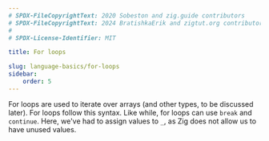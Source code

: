 ```yaml
---
# SPDX-FileCopyrightText: 2020 Sobeston and zig.guide contributors
# SPDX-FileCopyrightText: 2024 BratishkaErik and zigtut.org contributors
#
# SPDX-License-Identifier: MIT

title: For loops

slug: language-basics/for-loops
sidebar:
    order: 5
---
```




For loops are used to iterate over arrays (and other types, to be discussed
later). For loops follow this syntax. Like while, for loops can use `break` and
`continue`. Here, we've had to assign values to `_`, as Zig does not allow us to
have unused values.

<Code code={For} collapse="1-2" lang="zig"/>
